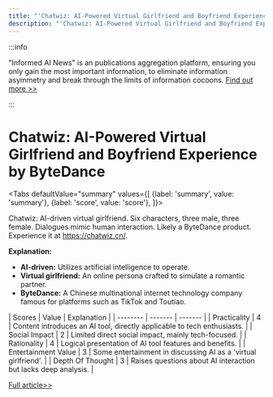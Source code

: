```yaml
---
title: "'Chatwiz: AI-Powered Virtual Girlfriend and Boyfriend Experience by ByteDance'"
description: "'Chatwiz: AI-Powered Virtual Girlfriend and Boyfriend Experience by ByteDance'"
---
```



:::info

"Informed AI News" is an publications aggregation platform, ensuring you only gain the most important information, to eliminate information asymmetry and break through the limits of information cocoons.  [Find out more >>](/docs/guides)

:::

# Chatwiz: AI-Powered Virtual Girlfriend and Boyfriend Experience by ByteDance


<Tabs
	defaultValue="summary"
	values={[
	{label: 'summary', value: 'summary'},
	{label: 'score', value: 'score'},
]}>
<TabItem value="summary">


Chatwiz: AI-driven virtual girlfriend. Six characters, three male, three female. Dialogues mimic human interaction. Likely a ByteDance product. Experience it at https://chatwiz.cn/.

**Explanation:**
- **AI-driven:** Utilizes artificial intelligence to operate.
- **Virtual girlfriend:** An online persona crafted to simulate a romantic partner.
- **ByteDance:** A Chinese multinational internet technology company famous for platforms such as TikTok and Toutiao.
</TabItem>
<TabItem value="score">
	| Scores     | Value   | Explanation |
	| -------- | ------- | ------- |
	| Practicality  | 4    | Content introduces an AI tool, directly applicable to tech enthusiasts.    |
	| Social Impact | 2     | Limited direct social impact, mainly tech-focused.    |
	| Rationality    | 4    | Logical presentation of AI tool features and benefits.    |
	| Entertainment Value    | 3    | Some entertainment in discussing AI as a 'virtual girlfriend'.    |
	| Depth Of Thought    | 3    | Raises questions about AI interaction but lacks deep analysis.    |
</TabItem>
</Tabs>

[Full article>>](https://x.com/imxiaohu/status/1799072856627966390)
